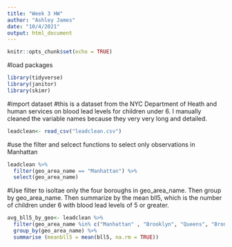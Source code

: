 ```yaml
---
title: "Week 3 HW"
author: "Ashley James"
date: "10/4/2021"
output: html_document
---
```


```r
knitr::opts_chunk$set(echo = TRUE)
```
#load packages

```r
library(tidyverse)
library(janitor)
library(skimr)

```
#import dataset
#this is a dataset from the NYC Department of Heath and human services on blood lead levels for children under 6. I manually cleaned the variable names because they very very long and detailed. 
```r
leadclean<- read_csv("leadclean.csv")
```

#use the filter and selcect functions to select only observations in Manhattan 
```r
leadclean %>% 
  filter(geo_area_name == "Manhattan") %>% 
  select(geo_area_name)
```
#Use filter to isoltae only the four boroughs in geo_area_name. Then group by geo_area_name. Then summarize by the mean bll5, which is the number of children under 6 with blood lead levels of 5 or greater. 
```r
avg_bll5_by_geo<- leadclean %>% 
  filter(geo_area_name %in% c("Manhattan" , "Brooklyn", "Queens", "Bronx", "Staten Island")) %>% 
  group_by(geo_area_name) %>% 
  summarise (meanbll5 = mean(bll5, na.rm = TRUE))
```
